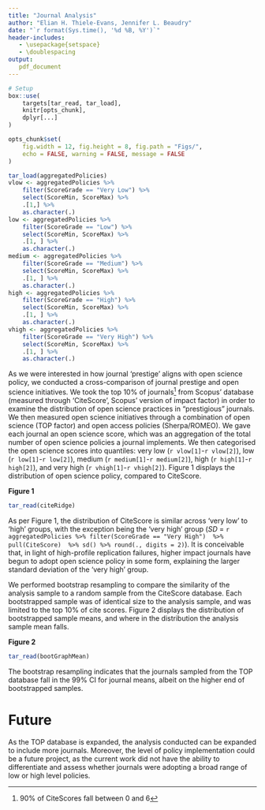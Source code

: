 ```yaml
---
title: "Journal Analysis"
author: "Elian H. Thiele-Evans, Jennifer L. Beaudry"
date: "`r format(Sys.time(), '%d %B, %Y')`"
header-includes:
   - \usepackage{setspace}
   - \doublespacing
output:
   pdf_document
---
```


```r
# Setup
box::use(
    targets[tar_read, tar_load],
    knitr[opts_chunk],
    dplyr[...]
)

opts_chunk$set(
    fig.width = 12, fig.height = 8, fig.path = "Figs/",
    echo = FALSE, warning = FALSE, message = FALSE
)
```

```r
tar_load(aggregatedPolicies)
vlow <- aggregatedPolicies %>%
    filter(ScoreGrade == "Very Low") %>%
    select(ScoreMin, ScoreMax) %>%
    .[1,] %>%
    as.character(.)
low <- aggregatedPolicies %>%
    filter(ScoreGrade == "Low") %>%
    select(ScoreMin, ScoreMax) %>%
    .[1, ] %>%
    as.character(.)
medium <- aggregatedPolicies %>%
    filter(ScoreGrade == "Medium") %>%
    select(ScoreMin, ScoreMax) %>%
    .[1, ] %>%
    as.character(.)
high <- aggregatedPolicies %>%
    filter(ScoreGrade == "High") %>%
    select(ScoreMin, ScoreMax) %>%
    .[1, ] %>%
    as.character(.)
vhigh <- aggregatedPolicies %>%
    filter(ScoreGrade == "Very High") %>%
    select(ScoreMin, ScoreMax) %>%
    .[1, ] %>%
    as.character(.)
```

As we were interested in how journal 'prestige' aligns with open science policy, we conducted a cross-comparison of journal prestige and open science initiatives. We took the top 10% of journals[^1] from Scopus' database (measured through 'CiteScore', Scopus' version of impact factor) in order to examine the distribution of open science practices in "prestigious" journals. We then measured open science initiatives through a combination of open science (TOP factor) and open access policies (Sherpa/ROMEO). We gave each journal an open science score, which was an aggregation of the total number of open science policies a journal implements. We then categorised the open science scores into quantiles: very low (`r vlow[1]`-`r vlow[2]`), low (`r low[1]`-`r low[2]`), medium (`r medium[1]`-`r medium[2]`), high (`r high[1]`-`r high[2]`), and very high (`r vhigh[1]`-`r vhigh[2]`). Figure 1 displays the distribution of open science policy, compared to CiteScore.

[^1]: 90% of CiteScores fall between 0 and 6

**Figure 1**
```r
tar_read(citeRidge)
```

As per Figure 1, the distribution of CiteScore is similar across 'very low' to 'high' groups, with the exception being the 'very high' group (*SD* = `r aggregatedPolicies %>% filter(ScoreGrade == "Very High")  %>% pull(CiteScore)  %>% sd() %>% round(., digits = 2)`). It is conceivable that, in light of high-profile replication failures, higher impact journals have begun to adopt open science policy in some form, explaining the larger standard deviation of the 'very high' group.

We performed bootstrap resampling to compare the similarity of the analysis sample to a random sample from the CiteScore database. Each bootstrapped sample was of identical size to the analysis sample, and was limited to the top 10% of cite scores. Figure 2 displays the distribution of bootstrapped sample means, and where in the distribution the analysis sample mean falls.

**Figure 2**
```r
tar_read(bootGraphMean)
```

The bootstrap resampling indicates that the journals sampled from the TOP database fall in the 99% CI for journal means, albeit on the higher end of bootstrapped samples.

# Future

As the TOP database is expanded, the analysis conducted can be expanded to include more journals. Moreover, the level of policy implementation could be a future project, as the current work did not have the ability to differentiate and assess whether journals were adopting a broad range of low or high level policies.